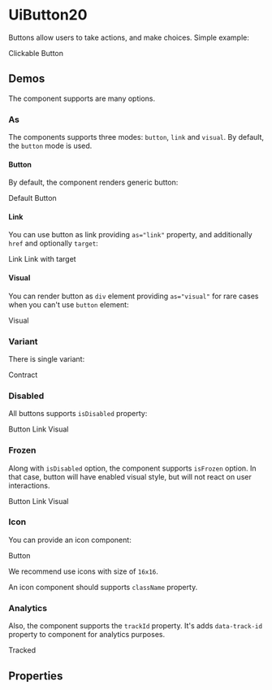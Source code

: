 


<Meta title="UiButton20/Docs" />

# UiButton20

Buttons allow users to take actions, and make choices. Simple example:

<Canvas className={contractBackground}>
  <UiButton20 variant="contract">Clickable Button</UiButton20>
</Canvas>

## Demos

The component supports are many options.

### As

The components supports three modes: `button`, `link` and `visual`. By default, the `button` mode is used.

#### Button

By default, the component renders generic button:

<Canvas className={contractBackground}>
  <UiButton20 variant="contract">Default</UiButton20>
  <UiButton20 as="button"  variant="contract">Button</UiButton20>
</Canvas>

#### Link

You can use button as link providing `as="link"` property, and additionally `href` and optionally `target`:

<Canvas className={contractBackground}>
  <UiButton20 as="link" href="#" variant="contract">Link</UiButton20>
  <UiButton20 as="link" href="#" target="_blank" variant="contract">Link with target</UiButton20>
</Canvas>

#### Visual

You can render button as `div` element providing `as="visual"` for rare cases when you can't use `button` element:

<Canvas className={contractBackground}>
  <UiButton20 as="visual" variant="contract">Visual</UiButton20>
</Canvas>

### Variant

There is single variant:

<Canvas className={contractBackground}>
  <UiButton20 variant="contract">Contract</UiButton20>
</Canvas>

### Disabled

All buttons supports `isDisabled` property:

<Canvas className={contractBackground}>
  <UiButton20 as="button" isDisabled variant="contract">Button</UiButton20>
  <UiButton20 as="link" isDisabled href="#" variant="contract">Link</UiButton20>
  <UiButton20 as="visual" isDisabled variant="contract">Visual</UiButton20>
</Canvas>

### Frozen

Along with `isDisabled` option, the component supports `isFrozen` option. In that case, button will have enabled visual
style, but will not react on user interactions.

<Canvas className={contractBackground}>
  <UiButton20 as="button" isFrozen variant="contract">Button</UiButton20>
  <UiButton20 as="link" isFrozen href="#" variant="contract">Link</UiButton20>
  <UiButton20 as="visual" isFrozen variant="contract">Visual</UiButton20>
</Canvas>

### Icon

You can provide an icon component:

<Canvas className={contractBackground}>
  <UiButton20 icon={AddIcon} variant="contract">Button</UiButton20>
</Canvas>

We recommend use icons with size of `16x16`.

An icon component should supports `className` property.

### Analytics

Also, the component supports the `trackId` property. It's adds `data-track-id` property to component for analytics
purposes.

<Canvas className={contractBackground}>
  <UiButton20 as="button" trackId="my-track-id" variant="contract">Tracked</UiButton20>
</Canvas>

## Properties

<ArgsTable of={UiButton20} />
